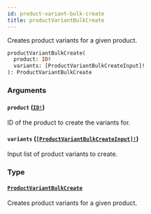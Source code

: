 ```yaml
---
id: product-variant-bulk-create
title: productVariantBulkCreate
---
```


Creates product variants for a given product.

```graphql
productVariantBulkCreate(
  product: ID!
  variants: [ProductVariantBulkCreateInput]!
): ProductVariantBulkCreate

```

### Arguments

#### `product` ([`ID!`](/api-reference/scalars/id.mdx))

ID of the product to create the variants for.

#### `variants` ([`[ProductVariantBulkCreateInput]!`](/api-reference/inputs/product-variant-bulk-create-input.mdx))

Input list of product variants to create.

### Type

#### [`ProductVariantBulkCreate`](/api-reference/objects/product-variant-bulk-create.mdx)

Creates product variants for a given product.
